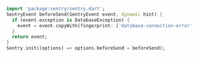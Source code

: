 ```dart
  import 'package:sentry/sentry.dart';
  SentryEvent beforeSend(SentryEvent event, dynamic hint) {
    if (event.exception is DatabaseException) {
      event = event.copyWith(fingerprint: ['database-connection-error']);
    }
    return event;
  }
  Sentry.init((options) => options.beforeSend = beforeSend);
```

